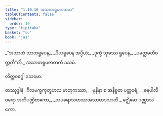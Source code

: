 ```yaml
---
title: "1.10.10 အသာတရူပဇာတက"
tableOfContents: false
sidebar:
  order: 10
type: "tipitaka"
basket: "su"
book: "ja1"
---
```



<DynamicBreadcrumb />

<Division number="100" book="ja1" e="ch" v="22" p="23">

<Paragraph number="220" type="verses" book="ja1">
_“အသာတံ သာတရူပေန,_  
_ပိယရူပေန အပ္ပိယံ;_  
_ဒုက္ခံ သုခဿ ရူပေန,_  
_ပမတ္တမတိဝတ္တတီ”တိ._  


</Paragraph>
</Division>

<Paragraph number="221" type="center" book="ja1">
အသာတရူပဇာတကံ ဒသမံ.

  
လိတ္တဝဂ္ဂေါ ဒသမော.



</Paragraph>

<Paragraph number="222" type="center" book="ja1">
တဿုဒ္ဒါနံ


</Paragraph>

<Paragraph number="223" type="verses" book="ja1">
_ဂိလမက္ခကုတူဟလ မာတုကဿာ,_  
_မုနိနာ စ အနိစ္စတ ပတ္တဝရံ;_  
_ဓနပါလိဝရော အတိပဏ္ဍိတကော,_  
_သပရောသဟဿအသာတဒသာတိ._  


</Paragraph>

<Paragraph number="224" type="center" book="ja1">
မဇ္ဈိမော ပဏ္ဏာသကော.
</Paragraph>
